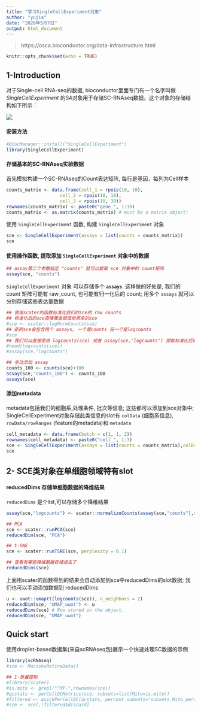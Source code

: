 ---
title: "学习SingleCellExperiment对象"
author: "yujia"
date: "2020年5月7日"
output: html_document
---

> https://osca.bioconductor.org/data-infrastructure.html

```{r setup, include=FALSE}
knitr::opts_chunk$set(echo = TRUE)
```

## 1-Introduction
对于Single-cell RNA-seq的数据, bioconductor里面专门有一个名字叫做 *SingleCellExperiment* 的S4对象用于存储SC-RNAseq数据。这个对象的存储结构如下所示：

![](./mdFigures/SingleCellExperiment.png)

#### 安装方法
```{r, echo=FALSE}
#BiocManager::install("SingleCellExperiment")
library(SingleCellExperiment)
```

#### 存储基本的SC-RNAseq实验数据

首先模拟构建一个SC-RNAseq的Count表达矩阵, 每行是基因，每列为Cell样本

```{r, echo=FALSE}
counts_matrix <- data.frame(cell_1 = rpois(10, 10), 
                    cell_2 = rpois(10, 10), 
                    cell_3 = rpois(10, 30))
rownames(counts_matrix) <- paste0("gene_", 1:10)
counts_matrix <- as.matrix(counts_matrix) # must be a matrix object!
```

使用 `SingleCellExperiment` 函数, 构建 `SingleCellExperiment` 对象

```{r}
sce <- SingleCellExperiment(assays = list(counts = counts_matrix))
sce
```

#### 使用操作函数, 提取添加 `SingleCellExperiment` 对象中的数据

```{r}
## assay第二个参数指定 "counts" 就可以提取 sce 对象中的 count矩阵
assay(sce, "counts") 
```

`SingleCellExperiment` 对象 可以存储多个 **`assays`**. 这样做的好处是, 我们的 count 矩阵可能有 raw_count, 也可能有归一化后的 count; 用多个 `assays` 就可以分别存储这些表达量数据

```{r}
## 使用scater的函数标准化我们的sce的 raw counts
## 标准化后的sce直接覆盖赋值给原来的sce
#sce <- scater::logNormCounts(sce)
## 新的sce会包含两个 assays, 一个是counts 另一个是logcounts
#sce
## 我们可以直接使用 logcounts(sce) 或者 assay(sce,"logcounts") 提取标准化后的表达矩阵
#head(logcounts(sce))
#assay(sce,"logcounts")

## 手动添加 assay
counts_100 <- counts(sce)+100
assay(sce,"counts_100") <- counts_100
assays(sce)

```

#### 添加metadata
metadata包括我们的细胞系,处理条件, 批次等信息; 这些都可以添加到sce对象中; SingleCellExperiment对象存储此类信息的slot有 `colData` (细胞系信息), `rowData/rowRanges` (feature的metadata)和 `metadata`


```{r}
cell_metadata <- data.frame(batch = c(1, 1, 2))
rownames(cell_metadata) <- paste0("cell_", 1:3)
sce <- SingleCellExperiment(assays = list(counts = counts_matrix),colData = cell_metadata)
sce
```

## 2- SCE类对象在单细胞领域特有slot

#### reducedDims 存储单细胞数据的降维结果
`reducedDims` 是个list,可以存储多个降维结果

```{r}
assay(sce,"logcounts") <- scater::normalizeCounts(assay(sce,"counts"),size_factors=librarySizeFactors(assay(sce,"counts")))

## PCA
sce <- scater::runPCA(sce)
reducedDim(sce, "PCA")

## t-SNE
sce <- scater::runTSNE(sce, perplexity = 0.1)

## 查看有哪些降维数据存储进去了
reducedDims(sce)
```

上面用scater的函数得到的结果会自动添加到sce中reducedDims的slot数据; 我们也可以手动添加数据到 reducedDims

```{r}
u <- uwot::umap(t(logcounts(sce)), n_neighbors = 2)
reducedDim(sce, "UMAP_uwot") <- u
reducedDims(sce) # Now stored in the object.
reducedDim(sce, "UMAP_uwot") 
```



## Quick start

使用droplet-based数据集(来自scRNAseq包)展示一个快速处理SC数据的示例

```{r}
library(scRNAseq)
#sce <- MacoskoRetinaData()

## 1-质量控制
#library(scater)
#is.mito <- grepl("^MT-",rownames(sce))
#qcstats <- perCellQCMetrics(sce, subsets=list(Mito=is.mito))
#filtered <- quickPerCellQC(qcstats, percent_subsets="subsets_Mito_percent")
#sce <- sce[,!filtered$discard]

```




